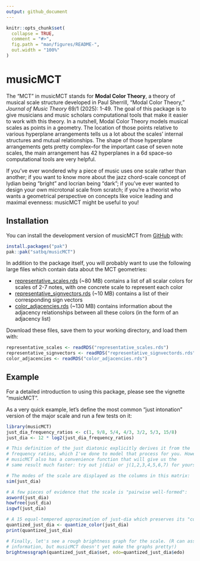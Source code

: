 ```yaml
---
output: github_document
---
```


<!-- README.md is generated from README.Rmd. Please edit that file -->

```r
knitr::opts_chunk$set(
  collapse = TRUE,
  comment = "#>",
  fig.path = "man/figures/README-",
  out.width = "100%"
)
```

# musicMCT

<!-- badges: start -->
<!-- badges: end -->

The "MCT" in musicMCT stands for **Modal Color Theory**, a theory of musical scale structure developed
in Paul Sherrill, "Modal Color Theory," *Journal of Music Theory* 69/1 (2025): 1-49. The goal of this
package is to give musicians and music scholars computational tools that make it easier to work with
this theory. In a nutshell, Modal Color Theory models musical scales as points in a geometry. The location
of those points relative to various hyperplane arrangements tells us a lot about the scales' internal
structures and mutual relationships. The shape of those hyperplane arrangements gets pretty complex--for
the important case of seven note scales, the main arrangement has 42 hyperplanes in a 6d space--so
computational tools are very helpful.

If you've ever wondered why a piece of music uses one scale rather than another; if you want to know more
about the jazz chord-scale concept of lydian being "bright" and locrian being "dark"; if you've ever wanted to
design your own microtonal scale from scratch; if you're a theorist who wants a geometrical perspective
on concepts like voice leading and maximal evenness: musicMCT might be useful to you!

## Installation

You can install the development version of musicMCT from [GitHub](https://github.com/) with:

```r
install.packages("pak")
pak::pak("satbq/musicMCT")
```

In addition to the package itself, you will probably want to use the following large files which contain
data about the MCT geometries:

* [representative_scales.rds](https://github.com/satbq/modalcolortheory/blob/main/representative_scales.rds) (~80 MB) contains a list of all scalar colors for scales of 2-7 notes, with one concrete scale to represent each color
* [representative_signvectors.rds](https://github.com/satbq/modalcolortheory/blob/main/representative_signvectors.rds) (~10 MB) contains a list of their corresponding sign vectors
* [color_adjacencies.rds](https://github.com/satbq/modalcolortheory/blob/main/color_adjacencies.rds) (~130 MB) contains information about the adjacency relationships between all these colors (in the form of an adjacency list)

Download these files, save them to your working directory, and load them with:

```r
representative_scales <- readRDS("representative_scales.rds")
representative_signvectors <- readRDS("representative_signvectords.rds")
color_adjacencies <- readRDS("color_adjacencies.rds")
```

## Example

For a detailed introduction to using this package, please see the vignette "musicMCT".

As a very quick example, let's define the most common "just intonation" version of the major scale 
and run a few tests on it:

```r
library(musicMCT)
just_dia_frequency_ratios <- c(1, 9/8, 5/4, 4/3, 3/2, 5/3, 15/8)
just_dia <- 12 * log2(just_dia_frequency_ratios)

# This definition of the just diatonic explicitly derives it from the 
# frequency ratios, which I've done to model that process for you. However,
# musicMCT also has a convenience function that will give us the 
# same result much faster: try out j(dia) or j(1,2,3,4,5,6,7) for yourself.

# The modes of the scale are displayed as the columns in this matrix:
sim(just_dia)

# A few pieces of evidence that the scale is "pairwise well-formed":
asword(just_dia)
howfree(just_dia)
isgwf(just_dia)

# A 15 equal-tempered approximation of just-dia which preserves its "color":
quantized_just_dia <- quantize_color(just_dia)
print(quantized_just_dia)

# Finally, let's see a rough brightness graph for the scale. (R can assemble the necessary
# information, but musicMCT doesn't yet make the graphs pretty!)
brightnessgraph(quantized_just_dia$set, edo=quantized_just_dia$edo)
```
